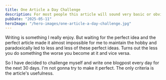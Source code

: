 ```yaml
---
title: One Article a Day Challenge
description: For most people this article will sound very basic or obvious. That's because it is. These rules are not new revelations. They only serve as a memento to me and to my fellow engineers who wish to stay sane in this mad line of work.
pubDate: "2025-05-11"
heroImage: "/hero-images/one-article-a-day-challenge.jpg"
---
```


Writing is something I really enjoy. But waiting for the perfect idea and the perfect article made it almost impossible for me to maintain the hobby and paradoxically led to less and less of these perfect ideas. Turns out the less you do something the worse you become at it and vice versa.

So I have decided to challenge myself and write one blogpost every day for the next 30 days. I'm not gonna try to make it perfect. The only criteria is the article's usefulness.
